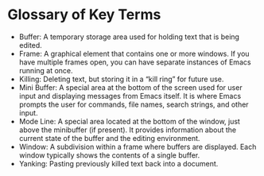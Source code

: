 # Glossary of Key Terms {.sec-resources}

* Buffer: A temporary storage area used for holding text that is being edited.
* Frame: A graphical element that contains one or more windows. If you have multiple frames open, you can have separate instances of Emacs running at once.
* Killing: Deleting text, but storing it in a "kill ring" for future use.
* Mini Buffer: A special area at the bottom of the screen used for user input and displaying messages from Emacs itself. It is where Emacs prompts the user for commands, file names, search strings, and other input.
* Mode Line: A special area located at the bottom of the window, just above the minibuffer (if present). It provides information about the current state of the buffer and the editing environment.
* Window: A subdivision within a frame where buffers are displayed. Each window typically shows the contents of a single buffer.
* Yanking: Pasting previously killed text back into a document.

